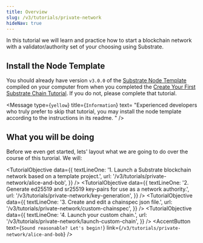 ```yaml
---
title: Overview
slug: /v3/tutorials/private-network
hideNav: true
---
```


In this tutorial we will learn and practice how to start a blockchain network with a
validator/authority set of your choosing using Substrate.

## Install the Node Template

You should already have version `v3.0.0` of the
[Substrate Node Template](https://github.com/substrate-developer-hub/substrate-node-template)
compiled on your computer from when you completed the
[Create Your First Substrate Chain Tutorial](../../tutorials/create-your-first-substrate-chain/).
If you do not, please complete that tutorial.

<Message
  type={`yellow`}
  title={`Information`}
  text=
      "Experienced developers who truly prefer to skip that tutorial, you may install the node template 
      according to the instructions in its readme.
      "
/>

## What you will be doing

Before we even get started, lets' layout what we are going to do over the course of this turorial. We will:

<TutorialObjective
  data={{
    textLineOne:
      '1. Launch a Substrate blockchain network based on a template project.',
      url: '/v3/tutorials/private-network/alice-and-bob',
  }}
/>
<TutorialObjective
  data={{
    textLineOne:
      '2. Generate ed25519 and sr25519 key-pairs for use as a network authority.',
    url: '/v3/tutorials/private-network/key-generation',
  }}
/>
<TutorialObjective
  data={{
    textLineOne:
      '3. Create and edit a chainspec json file.',
    url: '/v3/tutorials/private-network/custom-chainspec',
  }}
/>
<TutorialObjective
  data={{
    textLineOne:
      '4. Launch your custom chain.',
    url: '/v3/tutorials/private-network/launch-custom-chain',
  }}
/>
<AccentButton text={`Sound reasonable? Let's begin!`} link={`/v3/tutorials/private-network/alice-and-bob`} />